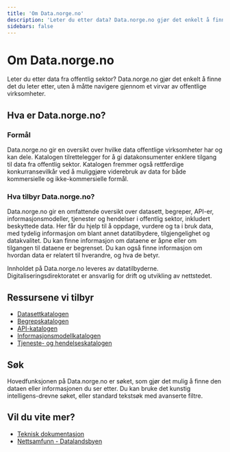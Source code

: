```yaml
---
title: 'Om Data.norge.no'
description: 'Leter du etter data? Data.norge.no gjør det enkelt å finne det du leter etter, uten å måtte navigere gjennom et virvar av offentlige virksomheter.'
sidebars: false
---
```


# Om Data.norge.no

<Ingress size='xs'>
    Leter du etter data fra offentlig sektor? Data.norge.no gjør det enkelt å finne det du leter etter, uten å måtte navigere gjennom et
    virvar av offentlige virksomheter.
</Ingress>

## Hva er Data.norge.no?

### Formål

Data.norge.no gir en oversikt over hvilke data offentlige virksomheter har og kan dele. Katalogen tilrettelegger for å gi datakonsumenter enklere tilgang til data fra offentlig sektor. Katalogen fremmer også rettferdige konkurransevilkår ved å muliggjøre viderebruk av data for både kommersielle og ikke-kommersielle formål.

### Hva tilbyr Data.norge.no?

Data.norge.no gir en omfattende oversikt over datasett, begreper, API-er, informasjonsmodeller, tjenester og hendelser i offentlig sektor, inkludert beskyttede data. Her får du hjelp til å oppdage, vurdere og ta i bruk data, med tydelig informasjon om blant annet datatilbydere, tilgjengelighet og datakvalitet. Du kan finne informasjon om dataene er åpne eller om tilgangen til dataene er begrenset. Du kan også finne informasjon om hvordan data er relatert til hverandre, og hva de betyr. 

Innholdet på Data.norge.no leveres av datatilbyderne. Digitaliseringsdirektoratet er ansvarlig for drift og utvikling av nettstedet.


## Ressursene vi tilbyr

- [Datasettkatalogen](https://data.norge.no/datasets)
- [Begrepskatalogen](https://data.norge.no/concepts)
- [API-katalogen](https://data.norge.no/data-services)
- [Informasjonsmodellkatalogen](https://data.norge.no/information-models)
- [Tjeneste- og hendelseskatalogen](https://data.norge.no/public-services-and-events)

## Søk

Hovedfunksjonen på Data.norge.no er søket, som gjør det mulig å finne den dataen eller informasjonen du ser etter. Du kan bruke det kunstig intelligens-drevne søket, eller standard tekstsøk med avanserte filtre.

## Vil du vite mer?

- [Teknisk dokumentasjon](https://informasjonsforvaltning.github.io/)
- [Nettsamfunn - Datalandsbyen](https://datalandsbyen.norge.no/)
